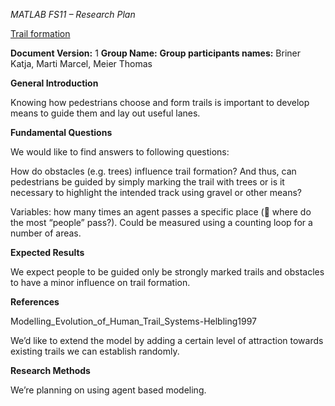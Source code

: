 ''MATLAB FS11 – Research Plan''

<span style="text-decoration: underline;">Trail formation</span>


'''Document Version:''' 1 
'''Group Name:'''
'''Group participants names:''' Briner Katja, Marti Marcel, Meier Thomas


'''General Introduction'''

Knowing how pedestrians choose and form trails is important to develop means to guide them and lay out useful lanes. 


'''Fundamental Questions'''

We would like to find answers to following questions:

How do obstacles (e.g. trees) influence trail formation? And thus, can pedestrians be guided by simply marking the trail with trees or is it necessary to highlight the intended track using gravel or other means?

Variables: how many times an agent passes a specific place ( where do the most “people” pass?). Could be measured using a counting loop for a number of areas.


'''Expected Results'''

We expect people to be guided only be strongly marked trails and obstacles to have a minor influence on trail formation.


'''References '''

Modelling_Evolution_of_Human_Trail_Systems-Helbling1997

We’d like to extend the model by adding a certain level of attraction towards existing trails we can establish randomly.


'''Research Methods'''

We’re planning on using agent based modeling.


